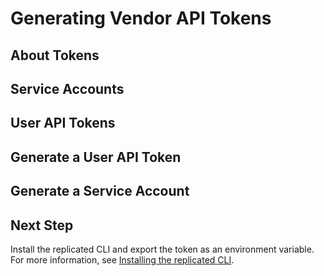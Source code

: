 
# Generating Vendor API Tokens

<TopicIntro/>

## About Tokens

<TokensAbout/>

## Service Accounts

<ServiceAccounts/>

## User API Tokens

<UserTokens/>

## Generate a User API Token

<UserTokensGenerate/>

## Generate a Service Account

<ServiceAccountsGenerate/>

## Next Step

Install the replicated CLI and export the token as an environment variable. For more information, see [Installing the replicated CLI](replicated-cli-installing).